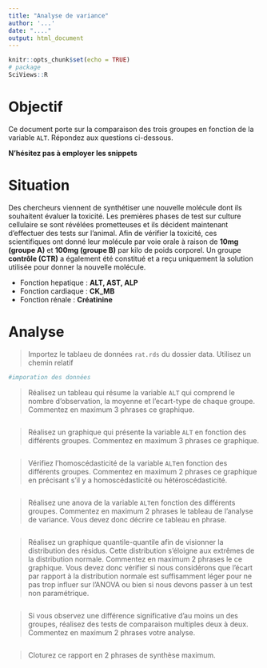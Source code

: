 ```yaml
---
title: "Analyse de variance"
author: '...'
date: "...."
output: html_document
---
```


```r
knitr::opts_chunk$set(echo = TRUE)
# package
SciViews::R
```

# Objectif 

Ce document porte sur la comparaison des trois groupes en fonction de la variable `ALT`. Répondez aux questions ci-dessous. 

**N'hésitez pas à employer les snippets**

# Situation

Des chercheurs viennent de synthétiser une nouvelle molécule dont ils souhaitent évaluer la toxicité. Les premières phases de test sur culture cellulaire se sont révélées prometteuses et ils décident maintenant d'effectuer des tests sur l'animal. Afin de vérifier la toxicité, ces scientifiques ont donné leur molécule par voie orale à raison de **10mg (groupe A)** et **100mg (groupe B)** par kilo de poids corporel. Un groupe **contrôle (CTR)** a également été constitué et a reçu uniquement la solution utilisée pour donner la nouvelle molécule. 

+ Fonction hepatique : **ALT, AST, ALP**
+ Fonction cardiaque : **CK_MB**
+ Fonction rénale : **Créatinine**

# Analyse

> Importez le tablaeu de données `rat.rds` du dossier data. Utilisez un chemin relatif

```r
#imporation des données

```

> Réalisez un tableau qui résume la variable `ALT` qui comprend le nombre d'observation, la moyenne et l'ecart-type de chaque groupe. Commentez en maximum 3 phrases ce graphique.

```r

```

> Réalisez un graphique qui présente la variable `ALT` en fonction des différents groupes. Commentez en maximum 3 phrases ce graphique.

```r

```

> Vérifiez l'homoscédasticité de la variable `ALT`en fonction des différents groupes. Commentez en maximum 2 phrases ce graphique en précisant s'il y a homoscédasticité ou hétéroscédasticité.

```r

```

> Réalisez une anova de la variable `ALT`en fonction des différents groupes. Commentez en maximum 2 phrases le tableau de l'analyse de variance. Vous devez donc décrire ce tableau en phrase. 

```r

```

> Réalisez un graphique quantile-quantile afin de visionner la distribution des résidus. Cette distribution s’éloigne aux extrêmes de la distribution normale. Commentez en maximum 2 phrases le ce graphique. Vous devez donc vérifier si nous considérons que l’écart par rapport à la distribution normale est suffisamment léger pour ne pas trop influer sur l’ANOVA ou bien si nous devons passer à un test non paramétrique.

```r

```

> Si vous observez une différence significative d'au moins un des groupes, réalisez des tests de comparaison multiples deux à deux. Commentez en maximum 2 phrases votre analyse.

```r

```

> Cloturez ce rapport en 2 phrases de synthèse maximum. 
